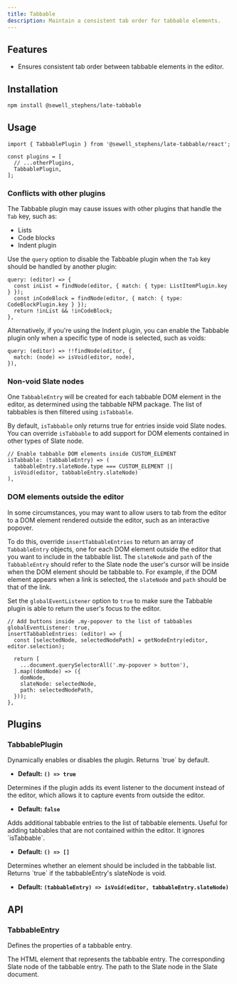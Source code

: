 ```yaml
---
title: Tabbable
description: Maintain a consistent tab order for tabbable elements.
---
```


<ComponentPreview name="playground-demo" id="tabbable" />

<PackageInfo>

## Features

- Ensures consistent tab order between tabbable elements in the editor.

</PackageInfo>

## Installation

```bash
npm install @sewell_stephens/late-tabbable
```

## Usage

```tsx
import { TabbablePlugin } from '@sewell_stephens/late-tabbable/react';

const plugins = [
  // ...otherPlugins,
  TabbablePlugin,
];
```

### Conflicts with other plugins

The Tabbable plugin may cause issues with other plugins that handle the `Tab` key, such as:

- Lists
- Code blocks
- Indent plugin

Use the `query` option to disable the Tabbable plugin when the `Tab` key should be handled by another plugin:

```tsx
query: (editor) => {
  const inList = findNode(editor, { match: { type: ListItemPlugin.key } });
  const inCodeBlock = findNode(editor, { match: { type: CodeBlockPlugin.key } });
  return !inList && !inCodeBlock;
},
```

Alternatively, if you're using the Indent plugin, you can enable the Tabbable plugin only when a specific type of node is selected, such as voids:

```tsx
query: (editor) => !!findNode(editor, {
  match: (node) => isVoid(editor, node),
}),
```

### Non-void Slate nodes

One `TabbableEntry` will be created for each tabbable DOM element in the editor, as determined using the <Link href="https://www.npmjs.com/package/tabbable">tabbable</Link> NPM package. The list of tabbables is then filtered using `isTabbable`.

By default, `isTabbable` only returns true for entries inside void Slate nodes. You can override `isTabbable` to add support for DOM elements contained in other types of Slate node.

```tsx
// Enable tabbable DOM elements inside CUSTOM_ELEMENT
isTabbable: (tabbableEntry) => (
  tabbableEntry.slateNode.type === CUSTOM_ELEMENT ||
  isVoid(editor, tabbableEntry.slateNode)
),
```

### DOM elements outside the editor

In some circumstances, you may want to allow users to tab from the editor to a DOM element rendered outside the editor, such as an interactive popover.

To do this, override `insertTabbableEntries` to return an array of `TabbableEntry` objects, one for each DOM element outside the editor that you want to include in the tabbable list. The `slateNode` and `path` of the `TabbableEntry` should refer to the Slate node the user's cursor will be inside when the DOM element should be tabbable to. For example, if the DOM element appears when a link is selected, the `slateNode` and `path` should be that of the link.

Set the `globalEventListener` option to `true` to make sure the Tabbable plugin is able to return the user's focus to the editor.

```tsx
// Add buttons inside .my-popover to the list of tabbables
globalEventListener: true,
insertTabbableEntries: (editor) => {
  const [selectedNode, selectedNodePath] = getNodeEntry(editor, editor.selection);

  return [
    ...document.querySelectorAll('.my-popover > button'),
  ].map((domNode) => ({
    domNode,
    slateNode: selectedNode,
    path: selectedNodePath,
  }));
},
```

## Plugins

### TabbablePlugin

<APIOptions>
<APIItem name="query" type="(editor: LateEditor<V>, event: KeyboardEvent) => boolean" optional>
Dynamically enables or disables the plugin. Returns `true` by default.

- **Default:** **`() => true`**

</APIItem>
<APIItem name="globalEventListener" type="boolean" optional>
Determines if the plugin adds its event listener to the document instead of the editor, which allows it to capture events from outside the editor.

- **Default:** **`false`**

</APIItem>
<APIItem name="insertTabbableEntries" type="(editor: LateEditor<V>, event: KeyboardEvent) => TabbableEntry[]" optional>
Adds additional tabbable entries to the list of tabbable elements. Useful for adding tabbables that are not contained within the editor. It ignores `isTabbable`.

- **Default:** **`() => []`**

</APIItem>
<APIItem name="isTabbable" type="(tabbableEntry: TabbableEntry) => boolean" optional>
Determines whether an element should be included in the tabbable list. Returns `true` if the tabbableEntry's slateNode is void.

- **Default:** **`(tabbableEntry) => isVoid(editor, tabbableEntry.slateNode)`**

</APIItem>
</APIOptions>

## API

### TabbableEntry

Defines the properties of a tabbable entry.

<APIAttributes>
  <APIItem name="domNode" type="HTMLElement">
    The HTML element that represents the tabbable entry.
  </APIItem>
  <APIItem name="slateNode" type="TNode">
    The corresponding Slate node of the tabbable entry.
  </APIItem>
  <APIItem name="path" type="TPath">
    The path to the Slate node in the Slate document.
  </APIItem>
</APIAttributes>